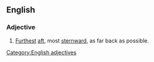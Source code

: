 ==English==

===Adjective===
{{head|en|adjectives}}

# [[furthest|Furthest]] [[aft]], most [[sternward]], as far back as possible.

[[Category:English adjectives]]